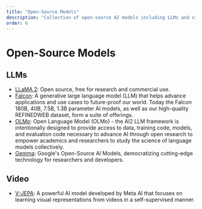 ```yaml
---
title: "Open-Source Models"
description: "Collection of open-source AI models including LLMs and video models"
order: 6
---
```


# Open-Source Models

## LLMs

- [LLaMA 2](https://llama.meta.com/llama2): Open source, free for research and commercial use.
- [Falcon](https://falconllm.tii.ae/falcon.html): A generative large language model (LLM) that helps advance applications and use cases to future-proof our world. Today the Falcon 180B, 40B, 7.5B, 1.3B parameter AI models, as well as our high-quality REFINEDWEB dataset, form a suite of offerings.
- [OLMo](https://allenai.org/olmo): Open Language Model (OLMo) - the AI2 LLM framework is intentionally designed to provide access to data, training code, models, and evaluation code necessary to advance AI through open research to empower academics and researchers to study the science of language models collectively.
- [Gemma](https://ai.google.dev/gemma): Google's Open-Source AI Models, democratizing cutting-edge technology for researchers and developers.


## Video
- [V-JEPA](https://github.com/facebookresearch/jepa): A powerful AI model developed by Meta AI that focuses on learning visual representations from videos in a self-supervised manner.